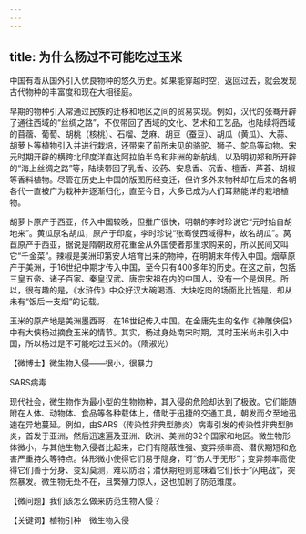 ```yaml
---
---
---
```

title: 为什么杨过不可能吃过玉米
---




中国有着从国外引入优良物种的悠久历史。如果能穿越时空，返回过去，就会发现古代物种的丰富度和现在大相径庭。

早期的物种引入常通过民族的迁移和地区之间的贸易实现。例如，汉代的张骞开辟了通往西域的“丝绸之路”，不仅带回了西域的文化、艺术和工艺品，也陆续将西域的苜蓿、葡萄、胡桃（核桃）、石榴、芝麻、胡豆（蚕豆）、胡瓜（黄瓜）、大蒜、胡萝卜等植物引入并进行栽培，还带来了前所未见的骆驼、狮子、鸵鸟等动物。宋元时期开辟的横跨北印度洋直达阿拉伯半岛和非洲的新航线，以及明初郑和所开辟的“海上丝绸之路”等，陆续带回了乳香、没药、安息香、沉香、檀香、芦荟、胡椒等香料植物。尽管在历史上中国的版图历经变迁，但许多外来物种却在后来的各朝各代一直被广为栽种并逐渐归化，直至今日，大多已成为人们耳熟能详的栽培植物。



胡萝卜原产于西亚，传入中国较晚，但推广很快，明朝的李时珍说它“元时始自胡地来”。黄瓜原名胡瓜，原产于印度，李时珍说“张骞使西域得种，故名胡瓜”。莴苣原产于西亚，据说是隋朝政府花重金从外国使者那里求购来的，所以民间又叫它“千金菜”。辣椒是美洲印第安人培育出来的物种，在明朝末年传入中国。烟草原产于美洲，于16世纪中期才传入中国，至今只有400多年的历史。在这之前，包括三皇五帝、诸子百家、秦皇汉武、唐宗宋祖在内的中国人，没有一个是烟民。所以，很有趣的是，《水浒传》中众好汉大碗喝酒、大块吃肉的场面比比皆是，却从未有“饭后一支烟”的记载。

玉米的原产地是美洲墨西哥，在16世纪传入中国。在金庸先生的名作《神雕侠侣》中有大侠杨过摘食玉米的情节。其实，杨过身处南宋时期，其时玉米尚未引入中国，所以杨过是不可能吃过玉米的。（隋淑光）





【微博士】微生物入侵——很小，很暴力

SARS病毒



现代社会，微生物作为最小型的生物物种，其入侵的危险却达到了极致。它们能随附在人体、动物体、食品等各种载体上，借助于迅捷的交通工具，朝发而夕至地迅速在异地蔓延。例如，由SARS（传染性非典型肺炎）病毒引发的传染性非典型肺炎，首发于亚洲，然后迅速遍及亚洲、欧洲、美洲的32个国家和地区。微生物形体微小，与其他生物入侵者比起来，它们有隐蔽性强、变异频率高、潜伏期短和危害严重持久等特点。体形微小使得它们易于隐身，可“伤人于无形”；变异频率高使得它们善于分身、变幻莫测，难以防治；潜伏期短则意味着它们长于“闪电战”，突然暴发。微生物无处不在，且繁殖力惊人，这也加剧了防范难度。

【微问题】我们该怎么做来防范生物入侵？

【关键词】植物引种　微生物入侵